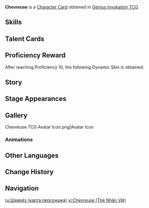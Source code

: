 {{About|the [[Character Card]]|the [[Playable Character]]|Chevreuse}}
{{Genius Invokation TCG Infobox
|title       = Chevreuse
|id          = 001313
|features    = Chevreuse
|image       = Chevreuse Character Card.png
|type        = Character Card
|health      = 10
|element     = Pyro
|faction     = Fontaine
|group       = Arkhe: Ousia
|weapon      = Polearm
|source1     = Achieve victory in [[Genius Invokation TCG/Stage/Chevreuse/Friendly Fracas|Friendly Fracas (Chevreuse)]]
}}
'''Chevreuse''' is a [[Character Card]] obtained in [[Genius Invokation TCG]].

==Skills==
{{Genius Invokation TCG Skills Table}}

==Talent Cards==
{{Genius Invokation TCG Talent Cards Table}}

==Proficiency Reward==
After reaching Proficiency 10, the following Dynamic Skin is obtained:<br>{{TCG Card|Vanguard's Coordinated Tactics|1|golden=1|caption=1}}

==Story==
{{Description|Righteous Enforcer of the Law.|title=Executor of Justice: Chevreuse}}

==Stage Appearances==
{{Genius Invokation TCG Stage Appearances}}

==Gallery==
<gallery>
Chevreuse TCG Avatar Icon.png|Avatar Icon
</gallery>

===Animations===
{{Preview
|size     = 200px
|file1    = Chevreuse Dynamic Skin
|caption  = Dynamic Skin Idle Animation
}}

==Other Languages==
{{Other Languages|Transclude=Chevreuse}}

==Change History==
{{Change History|4.8}}

==Navigation==
{{Genius Invokation TCG Navbox|Character Card Obtainable}}

[[ru:Шеврёз (карта персонажа)]]
[[vi:Chevreuse (Thẻ Nhân Vật)]]